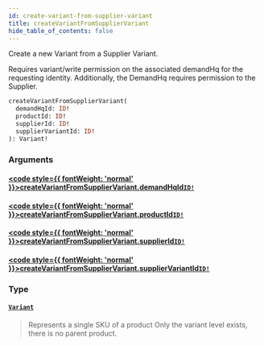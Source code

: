 ```yaml
---
id: create-variant-from-supplier-variant
title: createVariantFromSupplierVariant
hide_table_of_contents: false
---
```








Create a new Variant from a Supplier Variant.

Requires variant/write permission on the associated demandHq for the requesting identity.
Additionally, the DemandHq requires permission to the Supplier.

```graphql
createVariantFromSupplierVariant(
  demandHqId: ID!
  productId: ID!
  supplierId: ID!
  supplierVariantId: ID!
): Variant!
```


### Arguments

#### [<code style={{ fontWeight: 'normal' }}>createVariantFromSupplierVariant.<b>demandHqId</b></code>](#)<Bullet />[`ID!`](/demand/api/graphql-admin/reference/scalars/id) <Badge class="secondary" text="non-null"/> <Badge class="secondary" text="scalar"/>
> 
> 

#### [<code style={{ fontWeight: 'normal' }}>createVariantFromSupplierVariant.<b>productId</b></code>](#)<Bullet />[`ID!`](/demand/api/graphql-admin/reference/scalars/id) <Badge class="secondary" text="non-null"/> <Badge class="secondary" text="scalar"/>
> 
> 

#### [<code style={{ fontWeight: 'normal' }}>createVariantFromSupplierVariant.<b>supplierId</b></code>](#)<Bullet />[`ID!`](/demand/api/graphql-admin/reference/scalars/id) <Badge class="secondary" text="non-null"/> <Badge class="secondary" text="scalar"/>
> 
> 

#### [<code style={{ fontWeight: 'normal' }}>createVariantFromSupplierVariant.<b>supplierVariantId</b></code>](#)<Bullet />[`ID!`](/demand/api/graphql-admin/reference/scalars/id) <Badge class="secondary" text="non-null"/> <Badge class="secondary" text="scalar"/>
> 
> 

### Type

#### [`Variant`](/demand/api/graphql-admin/reference/objects/variant) <Badge class="secondary" text="object"/>
> Represents a single SKU of a product
Only the variant level exists, there is no parent product.
> 





